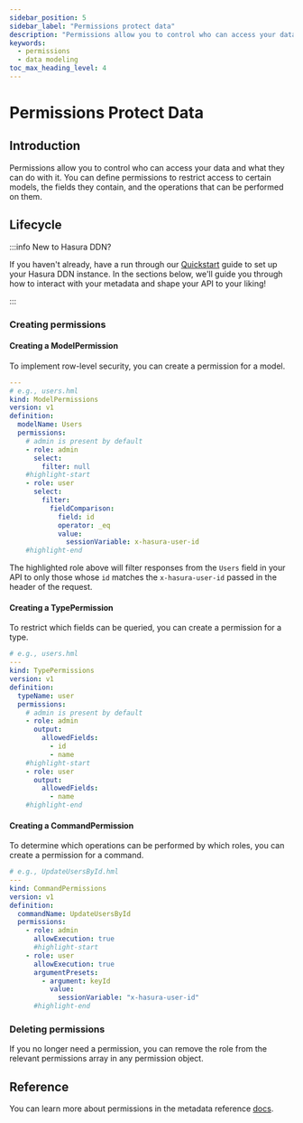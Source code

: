 ```yaml
---
sidebar_position: 5
sidebar_label: "Permissions protect data"
description: "Permissions allow you to control who can access your data and what they can do with it."
keywords:
  - permissions
  - data modeling
toc_max_heading_level: 4
---
```



# Permissions Protect Data

## Introduction

Permissions allow you to control who can access your data and what they can do with it. You can define permissions to
restrict access to certain models, the fields they contain, and the operations that can be performed on them.

## Lifecycle

:::info New to Hasura DDN?

If you haven't already, have a run through our [Quickstart](/quickstart.mdx) guide to set up your Hasura DDN instance.
In the sections below, we'll guide you through how to interact with your metadata and shape your API to your liking!

:::

### Creating permissions

#### Creating a ModelPermission

To implement row-level security, you can create a permission for a model.

```yaml title=""
---
# e.g., users.hml
kind: ModelPermissions
version: v1
definition:
  modelName: Users
  permissions:
    # admin is present by default
    - role: admin
      select:
        filter: null
    #highlight-start
    - role: user
      select:
        filter:
          fieldComparison:
            field: id
            operator: _eq
            value:
              sessionVariable: x-hasura-user-id
    #highlight-end
```

The highlighted role above will filter responses from the `Users` field in your API to only those whose `id` matches the
`x-hasura-user-id` passed in the header of the request.

#### Creating a TypePermission

To restrict which fields can be queried, you can create a permission for a type.

```yaml title="Below, a user can only see their own name:"
# e.g., users.hml
---
kind: TypePermissions
version: v1
definition:
  typeName: user
  permissions:
    # admin is present by default
    - role: admin
      output:
        allowedFields:
          - id
          - name
    #highlight-start
    - role: user
      output:
        allowedFields:
          - name
    #highlight-end
```

#### Creating a CommandPermission

To determine which operations can be performed by which roles, you can create a permission for a command.

```yaml title="In this example, we'll make it so a user can update their own record:"
# e.g., UpdateUsersById.hml
---
kind: CommandPermissions
version: v1
definition:
  commandName: UpdateUsersById
  permissions:
    - role: admin
      allowExecution: true
      #highlight-start
    - role: user
      allowExecution: true
      argumentPresets:
        - argument: keyId
          value:
            sessionVariable: "x-hasura-user-id"
      #highlight-end
```

### Deleting permissions

If you no longer need a permission, you can remove the role from the relevant permissions array in any permission
object.

## Reference

You can learn more about permissions in the metadata reference [docs](/supergraph-modeling/permissions.mdx).
